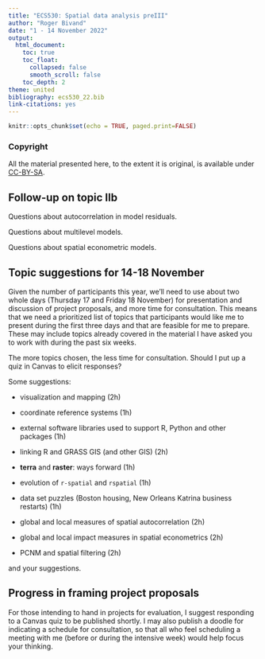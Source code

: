 ```yaml
---
title: "ECS530: Spatial data analysis preIII"
author: "Roger Bivand"
date: "1 - 14 November 2022"
output: 
  html_document:
    toc: true
    toc_float:
      collapsed: false
      smooth_scroll: false
    toc_depth: 2
theme: united
bibliography: ecs530_22.bib
link-citations: yes
---
```


```r
knitr::opts_chunk$set(echo = TRUE, paged.print=FALSE)
```

### Copyright

All the material presented here, to the extent it is original, is available under [CC-BY-SA](https://creativecommons.org/licenses/by-sa/4.0/). 

## Follow-up on topic IIb

Questions about autocorrelation in model residuals.

Questions about multilevel models.

Questions about spatial econometric models.


## Topic suggestions for 14-18 November

Given the number of participants this year, we'll need to use about two whole days (Thursday 17 and Friday 18 November) for presentation and discussion of project proposals, and more time for consultation. This means that we need a prioritized list of topics that participants would like me to present during the first three days and that are feasible for me to prepare. These may include topics already covered in the material I have asked you to work with during the past six weeks. 

The more topics chosen, the less time for consultation. Should I put up a quiz in Canvas to elicit responses?

Some suggestions:

- visualization and mapping (2h)

- coordinate reference systems (1h)

- external software libraries used to support R, Python and other packages (1h)

- linking R and GRASS GIS (and other GIS) (2h)

- **terra** and **raster**: ways forward (1h)

- evolution of `r-spatial` and `rspatial` (1h)

- data set puzzles (Boston housing, New Orleans Katrina business restarts) (1h)

- global and local measures of spatial autocorrelation (2h)

- global and local impact measures in spatial econometrics (2h)

- PCNM and spatial filtering (2h)

and your suggestions.


## Progress in framing project proposals

For those intending to hand in projects for evaluation, I suggest responding to a Canvas quiz to be published shortly. I may also publish a doodle for indicating a schedule for consultation, so that all who feel scheduling a meeting with me (before or during the intensive week) would help focus your thinking.




